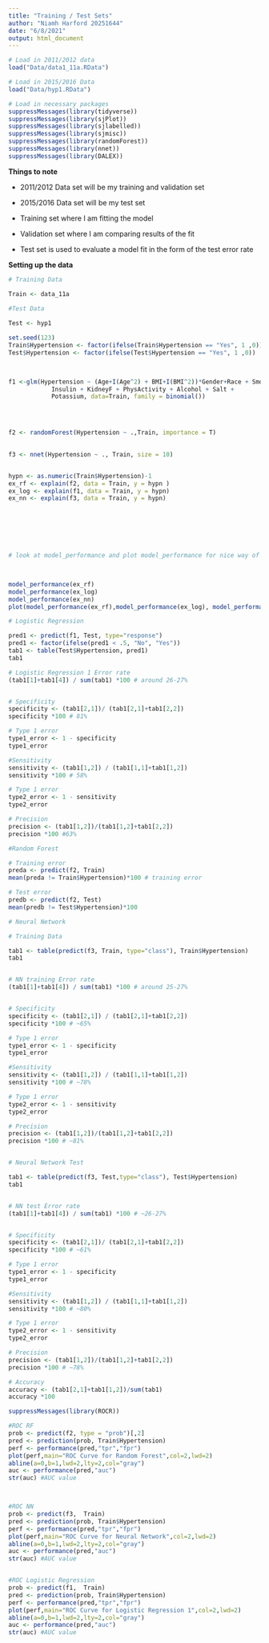 ```yaml
---
title: "Training / Test Sets"
author: "Niamh Harford 20251644"
date: "6/8/2021"
output: html_document
---
```


```r
# Load in 2011/2012 data
load("Data/data1_11a.RData")

# Load in 2015/2016 Data
load("Data/hyp1.RData")
```


```r
# Load in necessary packages
suppressMessages(library(tidyverse))
suppressMessages(library(sjPlot))
suppressMessages(library(sjlabelled))
suppressMessages(library(sjmisc))
suppressMessages(library(randomForest))
suppressMessages(library(nnet))
suppressMessages(library(DALEX))
```


**Things to note **

+ 2011/2012 Data set will be my training and validation set

+ 2015/2016 Data set will be my test set

+ Training set where I am fitting the model 

+ Validation set where I am comparing results of the fit 

+ Test set is used to evaluate a model fit in the form of the test error rate


**Setting up the data **

```r
# Training Data

Train <- data_11a
  
#Test Data

Test <- hyp1
```



```r
set.seed(123)
Train$Hypertension <- factor(ifelse(Train$Hypertension == "Yes", 1 ,0))
Test$Hypertension <- factor(ifelse(Test$Hypertension == "Yes", 1 ,0))
 


f1 <-glm(Hypertension ~ (Age+I(Age^2) + BMI+I(BMI^2))*Gender+Race + Smoking + Diabetes + 
            Insulin + KidneyF + PhysActivity + Alcohol + Salt +
            Potassium, data=Train, family = binomial())

 


f2 <- randomForest(Hypertension ~ .,Train, importance = T)

 
f3 <- nnet(Hypertension ~ ., Train, size = 10)


hypn <- as.numeric(Train$Hypertension)-1
ex_rf <- explain(f2, data = Train, y = hypn )
ex_log <- explain(f1, data = Train, y = hypn)
ex_nn <- explain(f3, data = Train, y = hypn)




 


# look at model_performance and plot model_performance for nice way of getting roc and model summaries.

 

model_performance(ex_rf)
model_performance(ex_log)
model_performance(ex_nn)
plot(model_performance(ex_rf),model_performance(ex_log), model_performance(ex_nn), geom = "roc") 
```


```r
# Logistic Regression

pred1 <- predict(f1, Test, type="response")
pred1 <- factor(ifelse(pred1 < .5, "No", "Yes"))
tab1 <- table(Test$Hypertension, pred1)
tab1

# Logistic Regression 1 Error rate
(tab1[1]+tab1[4]) / sum(tab1) *100 # around 26-27%


# Specificity 
specificity <- (tab1[2,1])/ (tab1[2,1]+tab1[2,2])
specificity *100 # 81%

# Type 1 error
type1_error <- 1 - specificity
type1_error

#Sensitivity
sensitivity <- (tab1[1,2]) / (tab1[1,1]+tab1[1,2])
sensitivity *100 # 58%

# Type 1 error
type2_error <- 1 - sensitivity
type2_error

# Precision
precision <- (tab1[1,2])/(tab1[1,2]+tab1[2,2])
precision *100 #63% 
```


```r
#Random Forest

# Training error
preda <- predict(f2, Train)
mean(preda != Train$Hypertension)*100 # training error

# Test error
predb <- predict(f2, Test)
mean(predb != Test$Hypertension)*100
```


```r
# Neural Network 

# Training Data

tab1 <- table(predict(f3, Train, type="class"), Train$Hypertension)
tab1


# NN training Error rate
(tab1[1]+tab1[4]) / sum(tab1) *100 # around 25-27%


# Specificity 
specificity <- (tab1[2,1]) / (tab1[2,1]+tab1[2,2])
specificity *100 # ~65%

# Type 1 error
type1_error <- 1 - specificity
type1_error

#Sensitivity
sensitivity <- (tab1[1,2]) / (tab1[1,1]+tab1[1,2])
sensitivity *100 # ~78%

# Type 1 error
type2_error <- 1 - sensitivity
type2_error

# Precision
precision <- (tab1[1,2])/(tab1[1,2]+tab1[2,2])
precision *100 # ~81%


# Neural Network Test

tab1 <- table(predict(f3, Test,type="class"), Test$Hypertension)
tab1


# NN test Error rate
(tab1[1]+tab1[4]) / sum(tab1) *100 # ~26-27%


# Specificity
specificity <- (tab1[2,1])/ (tab1[2,1]+tab1[2,2])
specificity *100 # ~61%

# Type 1 error
type1_error <- 1 - specificity
type1_error

#Sensitivity
sensitivity <- (tab1[1,2]) / (tab1[1,1]+tab1[1,2])
sensitivity *100 # ~80%

# Type 1 error
type2_error <- 1 - sensitivity
type2_error

# Precision
precision <- (tab1[1,2])/(tab1[1,2]+tab1[2,2])
precision *100 # ~78%

# Accuracy
accuracy <- (tab1[2,1]+tab1[1,2])/sum(tab1)
accuracy *100

```

```r
suppressMessages(library(ROCR))

#ROC RF
prob <- predict(f2, type = "prob")[,2]
pred <- prediction(prob, Train$Hypertension)
perf <- performance(pred,"tpr","fpr")
plot(perf,main="ROC Curve for Random Forest",col=2,lwd=2)
abline(a=0,b=1,lwd=2,lty=2,col="gray")
auc <- performance(pred,"auc")
str(auc) #AUC value



#ROC NN
prob <- predict(f3,  Train)
pred <- prediction(prob, Train$Hypertension)
perf <- performance(pred,"tpr","fpr")
plot(perf,main="ROC Curve for Neural Network",col=2,lwd=2)
abline(a=0,b=1,lwd=2,lty=2,col="gray")
auc <- performance(pred,"auc")
str(auc) #AUC value


#ROC Logistic Regression
prob <- predict(f1,  Train)
pred <- prediction(prob, Train$Hypertension)
perf <- performance(pred,"tpr","fpr")
plot(perf,main="ROC Curve for Logistic Regression 1",col=2,lwd=2)
abline(a=0,b=1,lwd=2,lty=2,col="gray")
auc <- performance(pred,"auc")
str(auc) #AUC value
```
